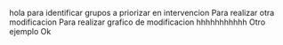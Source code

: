 hola
para identificar grupos a priorizar en intervencion
Para realizar otra modificacion
Para realizar grafico de modificacion 
hhhhhhhhhhh
Otro ejemplo
Ok